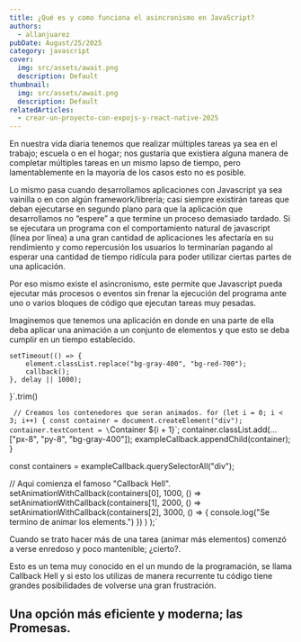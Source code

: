 ```yaml
---
title: ¿Qué es y como funciona el asincronismo en JavaScript?
authors:
  - allanjuarez
pubDate: August/25/2025
category: javascript
cover:
  img: src/assets/await.png
  description: Default
thumbnail:
  img: src/assets/await.png
  description: Default
relatedArticles:
  - crear-un-proyecto-con-expojs-y-react-native-2025
---
```



En nuestra vida diaria tenemos que realizar múltiples tareas ya sea en el trabajo; escuela o en el hogar; nos gustaría que existiera alguna manera de completar múltiples tareas en un mismo lapso de tiempo, pero lamentablemente en la mayoría de los casos esto no es posible.

Lo mismo pasa cuando desarrollamos aplicaciones con Javascript ya sea vainilla o en con algún framework/librería; casi siempre existirán tareas que deban ejecutarse en segundo plano para que la aplicación que desarrollamos no “espere” a que termine un proceso demasiado tardado. Si se ejecutara un programa con el comportamiento natural de javascript (línea por línea) a una gran cantidad de aplicaciones les afectaría en su rendimiento y como repercusión los usuarios lo terminarían pagando al esperar una cantidad de tiempo ridícula para poder utilizar ciertas partes de una aplicación.

Por eso mismo existe el asincronismo, este permite que Javascript pueda ejecutar más procesos o eventos sin frenar la ejecución del programa ante uno o varios bloques de código que ejecutan tareas muy pesadas.

Imaginemos que tenemos una aplicación en donde en una parte de ella deba aplicar una animación a un conjunto de elementos y que esto se deba cumplir en un tiempo establecido.

    setTimeout(() => {
        element.classList.replace("bg-gray-400", "bg-red-700");
        callback();
    }, delay || 1000);
}`.trim()

<CodeBlock lang='js' code={example1} />

`
// Creamos los contenedores que seran animados.
for (let i = 0; i < 3; i++) {
    const container = document.createElement("div");
    container.textContent = \`Container \${i + 1}\`;
    container.classList.add(...["px-8", "py-8", "bg-gray-400"]);
    exampleCallback.appendChild(container);
}

const containers = exampleCallback.querySelectorAll("div");

// Aqui comienza el famoso "Callback Hell".
setAnimationWithCallback(containers[0], 1000, () =>
setAnimationWithCallback(containers[1], 2000, () =>
setAnimationWithCallback(containers[2], 3000, () => {
console.log("Se termino de animar los elements.")
})
)
);`

<CodeBlock lang='js' code={example2} />

Cuando se trato hacer más de una tarea (animar más elementos) comenzó a verse enredoso y poco mantenible; ¿cierto?.

Esto es un tema muy conocido en el un mundo de la programación, se llama Callback Hell y si esto los utilizas de manera recurrente tu código tiene grandes posibilidades de volverse una gran frustración.

## Una opción más eficiente y moderna; las Promesas.
